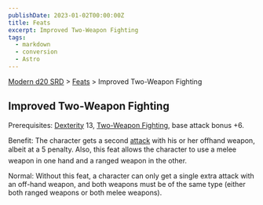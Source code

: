 ```yaml
---
publishDate: 2023-01-02T00:00:00Z
title: Feats
excerpt: Improved Two-Weapon Fighting
tags:
  - markdown
  - conversion
  - Astro
---
```


[Modern d20 SRD](/#modernD20) > [Feats](modern-d20-srd-feats-index) > Improved Two-Weapon Fighting

## Improved Two-Weapon Fighting

Prerequisites: [Dexterity](modern-d20-srd-basics-ability-scores) 13, [Two-Weapon Fighting](modern-d20-srd-feats-two-weapon-fighting), base attack bonus +6.

Benefit: The character gets a second [attack](modern-d20-srd-combat-attack-roll) with his or her offhand weapon, albeit at a 5 penalty. Also, this feat allows the character to use a melee weapon in one hand and a ranged weapon in the other.

Normal: Without this feat, a character can only get a single extra attack with an off-hand weapon, and both weapons must be of the same type (either both ranged weapons or both melee weapons).
